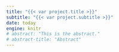 ```yaml
---
title: "{{< var project.title >}}"
subtitle: "{{< var project.subtitle >}}"
date: today
engine: knitr
# abstract: "This is the abstract."
# abstract-title: "Abstract"
---
```

